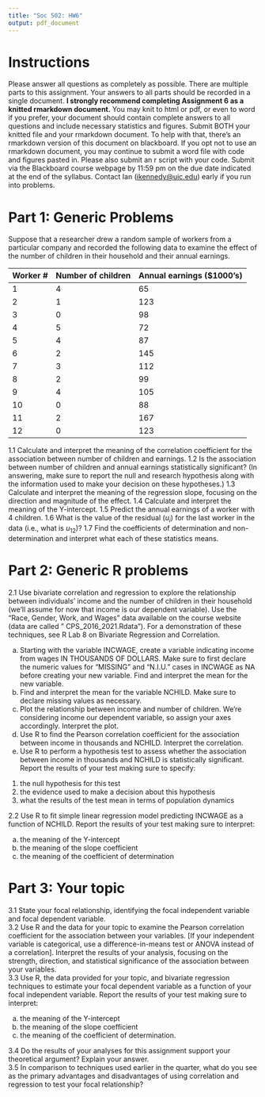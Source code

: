 ```yaml
---
title: "Soc 502: HW6"
output: pdf_document
---
```


# Instructions
Please answer all questions as completely as possible.  There are multiple parts to this assignment.  Your answers to all parts should be recorded in a single document. **I strongly recommend completing Assignment 6 as a knitted rmarkdown document.** You may knit to html or pdf, or even to word if you prefer, your document should contain complete answers to all questions and include necessary statistics and figures. Submit BOTH your knitted file and your rmarkdown document. To help with that, there’s an rmarkdown version of this document on blackboard. If you opt not to use an rmarkdown document, you may continue to submit a word file with code and figures pasted in. Please also submit an r script with your code. Submit via the Blackboard course webpage by 11:59 pm on the due date indicated at the end of the syllabus. Contact Ian ([ikennedy@uic.edu](ikennedy@uic.edu)) early if you run into problems.   

# Part 1: Generic Problems  
   
Suppose that a researcher drew a random sample of workers from a particular company and recorded the following
data to examine the effect of the number of children in their household and their annual earnings.

Worker # Number of children Annual earnings ($1000's)
-------- ------------------ -------------------------
1         4                 65
2         1                 123
3         0                 98
4         5                 72
5         4                 87
6         2                 145
7         3                 112
8         2                 99
9         4                 105
10        0                 88
11        2                 167
12        0                 123
-------- ------------------ -------------------------  
  
1.1 Calculate and interpret the meaning of the correlation coefficient for the association between number of
children and earnings.
1.2 Is the association between number of children and annual earnings statistically significant? (In answering, make
sure to report the null and research hypothesis along with the information used to make your decision on these
hypotheses.)
1.3 Calculate and interpret the meaning of the regression slope, focusing on the direction and magnitude of the
effect.
1.4 Calculate and interpret the meaning of the Y-intercept.
1.5 Predict the annual earnings of a worker with 4 children.
1.6 What is the value of the residual ($u_i$) for the last worker in the data (i.e., what is $u_{12}$)?
1.7 Find the coefficients of determination and non-determination and interpret what each of these statistics means.


# Part 2: Generic R problems
  
2.1 Use bivariate correlation and regression to explore the relationship between individuals’ income and the number of children in their household (we’ll assume for now that income is our dependent variable). Use the "Race, Gender, Work, and Wages" data available on the course website (data are called " CPS_2016_2021.Rdata"). For a demonstration of these techniques, see R Lab 8 on Bivariate Regression and Correlation.
  
a.	Starting with the variable INCWAGE, create a variable indicating income from wages IN THOUSANDS OF DOLLARS. Make sure to first declare the numeric values for "MISSING” and “N.I.U.” cases in INCWAGE as NA before creating your new variable. Find and interpret the mean for the new variable.   
b.	Find and interpret the mean for the variable NCHILD. Make sure to declare missing values as necessary.   
c.	Plot the relationship between income and number of children. We're considering income our dependent variable, so assign your axes accordingly. Interpret the plot.  
d.	Use R to find the Pearson correlation coefficient for the association between income in thousands and NCHILD. Interpret the correlation.  
e.	Use R to perform a hypothesis test to assess whether the association between income in thousands and NCHILD is statistically significant. Report the results of your test making sure to specify:   
  
  1. the null hypothesis for this test  
  2. the evidence used to make a decision about this hypothesis  
  3. what the results of the test mean in terms of population dynamics     
      
2.2	Use R to fit simple linear regression model predicting INCWAGE as a function of NCHILD. Report the results of your test making sure to interpret: 
  
  a. the meaning of the Y-intercept  
  b. the meaning of the slope coefficient  
  c. the meaning of the coefficient of determination  



# Part 3: Your topic  
  
3.1	State your focal relationship, identifying the focal independent variable and focal dependent variable.     	
3.2 Use R and the data for your topic to examine the Pearson correlation coefficient for the association between your variables. [If your independent variable is categorical, use a difference-in-means test or ANOVA instead of a correlation]. Interpret the results of your analysis, focusing on the strength, direction, and statistical significance of the association between your variables.   
3.3 Use R, the data provided for your topic, and bivariate regression techniques to estimate your focal dependent variable as a function of your focal independent variable. Report the results of your test making sure to interpret:  
  
  a. the meaning of the Y-intercept  
  b. the meaning of the slope coefficient  
  c. the meaning of the coefficient of  determination.   
    
3.4	Do the results of your analyses for this assignment support your theoretical argument? Explain your answer.   
3.5	In comparison to techniques used earlier in the quarter, what do you see as the primary advantages and disadvantages of using correlation and regression to test your focal relationship?  


  